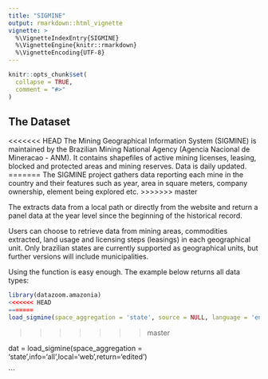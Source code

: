 ```yaml
---
title: "SIGMINE"
output: rmarkdown::html_vignette
vignette: >
  %\VignetteIndexEntry{SIGMINE}
  %\VignetteEngine{knitr::rmarkdown}
  %\VignetteEncoding{UTF-8}
---
```


```r
knitr::opts_chunk$set(
  collapse = TRUE,
  comment = "#>"
)
```

## The Dataset

<<<<<<< HEAD
The Mining Geographical Information System (SIGMINE) is maintained by the Brazilian Mining National Agency (Agencia Nacional de Mineracao - ANM). It contains shapefiles of active mining licenses, leasing, blocked and protected areas and mining reserves. Data is daily updated.
=======
The SIGMINE project gathers data reporting each mine in the country and their features such as year, area in square meters, company ownership, element being explored etc.
>>>>>>> master

The \code{load_sigmine} extracts data from a local path or directly from the website \url{https://dados.gov.br/dataset/sistema-de-informacoes-geograficas-da-mineracao-sigmine} and return a panel data at the year level since the beginning of the historical record. 

Users can choose to retrieve data from mining areas, commodities extracted, land usage and licensing steps (leasings) in each geographical unit. Only brazilian states are currently supported as geographical units, but further versions will include municipalities.

Using the function is easy enough. The example below returns all data types:

```r
library(datazoom.amazonia)
<<<<<<< HEAD
=======
load_sigmine(space_aggregation = 'state', source = NULL, language = 'eng')
```
>>>>>>> master

dat = load_sigmine(space_aggregation = 'state',info='all',local='web',return='edited')

```
